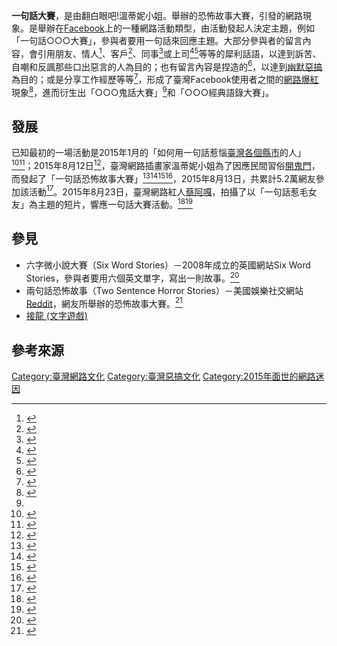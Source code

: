 {{Orphan|time=2016-12-18T04:16:06+00:00}}

'''一句話大賽'''，是由翻白眼吧!溫蒂妮小姐。舉辦的恐怖故事大賽，引發的網路現象。是舉辦在[[Facebook|Facebook]]上的一種網路活動類型，由活動發起人決定主題，例如「一句話○○○大賽」，參與者要用一句話來回應主題。大部分參與者的留言內容，會引用朋友、情人<ref>{{cite news|title=【更新】一句話分手大賽　放閃退散|url=http://www.appledaily.com.tw/realtimenews/article/new/20150820/673909/|accessdate=2015-08-23|agency=蘋果日報|archive-date=2016-03-04|archive-url=https://web.archive.org/web/20160304210116/http://www.appledaily.com.tw/realtimenews/article/new/20150820/673909/|dead-url=no}}</ref>、客戶<ref>{{cite news|title=一句話惹毛服務業！　他們最討厭聽到「為什麼沒XX」|url=http://www.ettoday.net/news/20150822/553632.htm|accessdate=2015-08-23|agency=ETtoday|archive-date=2017-05-29|archive-url=https://web.archive.org/web/20170529005548/http://www.ettoday.net/news/20150822/553632.htm|dead-url=no}}</ref>、同事<ref>{{cite news|title=一句話惹毛導演　他的話所有人都笑了|url=http://www.appledaily.com.tw/realtimenews/article/new/20150821/674772/|accessdate=2015-08-23|agency=蘋果日報|archive-date=2016-03-04|archive-url=https://web.archive.org/web/20160304200136/http://www.appledaily.com.tw/realtimenews/article/new/20150821/674772/|dead-url=no}}</ref>或上司<ref name=apple675505>{{cite news|title=一句職場鬼話大賽　這篇應該是冠軍|url=http://www.appledaily.com.tw/realtimenews/article/new/20150822/675505/|accessdate=2015-08-23|agency=蘋果日報|archive-date=2017-10-28|archive-url=https://web.archive.org/web/20171028103947/http://www.appledaily.com.tw/realtimenews/article/new/20150822/675505/|dead-url=no}}</ref><ref>{{cite news|title=你知道哪句話　可以馬上惹毛記者嗎|url=http://www.appledaily.com.tw/realtimenews/article/new/20150821/674713/|accessdate=2015-08-23|agency=蘋果日報|archive-date=2016-03-04|archive-url=https://web.archive.org/web/20160304211117/http://www.appledaily.com.tw/realtimenews/article/new/20150821/674713/|dead-url=no}}</ref>等等的犀利話語，以達到訴苦、自嘲和反諷那些口出惡言的人為目的；也有留言內容是捏造的<ref>{{cite news|title=一句話恐怖故事大賽 「馬英九」贏了！|url=http://news.ltn.com.tw/news/life/breakingnews/1415354|accessdate=2015-08-23|agency=自由時報|archive-date=2018-12-17|archive-url=https://web.archive.org/web/20181217181704/http://news.ltn.com.tw/news/life/breakingnews/1415354|dead-url=no}}</ref>，以達到[[幽默|幽默]][[惡搞|惡搞]]為目的；或是分享工作經歷等等<ref>{{cite news|title=男子要求臉上刺蒼蠅　刺青師替他完成夢想|url=http://www.appledaily.com.tw/realtimenews/article/strange/20150822/675384/|accessdate=2015-08-23|agency=蘋果日報|archive-date=2016-03-04|archive-url=https://web.archive.org/web/20160304212706/http://www.appledaily.com.tw/realtimenews/article/strange/20150822/675384/|dead-url=no}}</ref>，形成了臺灣Facebook使用者之間的[[網路爆紅|網路爆紅]]現象<ref>{{cite journal|author1=羅之盈|title=一句話XX大賽，你參加了幾場？|journal=天下雜誌|url=http://www.cw.com.tw/article/article.action?id=5070307|accessdate=2015-09-07|archive-date=2016-03-04|archive-url=https://web.archive.org/web/20160304200125/http://www.cw.com.tw/article/article.action?id=5070307|dead-url=no}}</ref>，進而衍生出「○○○鬼話大賽」<ref name=apple675505 />和「○○○經典語錄大賽」。

== 發展 ==
已知最初的一場活動是2015年1月的「如何用一句話惹惱[[中華民國行政區劃|臺灣各個縣市]]的人」<ref>{{cite news|title=一句話惹惱各縣市的人　你被戳到了嗎？|url=http://www.appledaily.com.tw/realtimenews/article/new/20150120/545441/|accessdate=2015-08-23|agency=蘋果日報|archive-date=2017-03-28|archive-url=https://web.archive.org/web/20170328014745/http://www.appledaily.com.tw/realtimenews/article/new/20150120/545441|dead-url=no}}</ref><ref>{{cite news|title=一句話惹惱各縣市人？網友被戳到：最討厭被說有台中腔|url=http://www.ettoday.net/news/20150120/456206.htm|accessdate=2015-08-23|agency=ETtoday|archive-date=2021-12-06|archive-url=https://web.archive.org/web/20211206023256/https://www.ettoday.net/news/20150120/456206.htm|dead-url=no}}</ref>；2015年8月12日<ref>{{cite news|title=一句話恐怖故事大賽 柯P這句真的太恐怖啦！|url=http://news.ltn.com.tw/news/life/breakingnews/1410530|accessdate=2015-08-23|agency=自由時報|archive-date=2018-12-11|archive-url=https://web.archive.org/web/20181211024330/http://news.ltn.com.tw/news/life/breakingnews/1410530|dead-url=no}}</ref>，臺灣網路插畫家溫蒂妮小姐為了因應民間習俗[[七月初一|開鬼門]]，而發起了「一句話恐怖故事大賽」<ref>{{cite web|title=臉書「一句話恐怖故事大賽」...柯P的這句話完勝網友！|url=http://www.ntdtv.com/xtr/b5/2015/08/14/a1217296.html|website=新唐人|accessdate=2015-08-23|archive-url=https://web.archive.org/web/20150828071254/http://www.ntdtv.com/xtr/b5/2015/08/14/a1217296.html|archive-date=2015-08-28|dead-url=yes}}</ref><ref>{{cite news|title=一句話恐怖故事　泛舟哥打敗柯P的錯|url=http://www.appledaily.com.tw/realtimenews/article/new/20150814/669752/|accessdate=2015-08-23|agency=蘋果日報|archive-date=2016-03-04|archive-url=https://web.archive.org/web/20160304204653/http://www.appledaily.com.tw/realtimenews/article/new/20150814/669752/|dead-url=no}}</ref><ref>{{cite web|title=恐怖故事大賽 一句話讓你發冷汗|url=http://www.cna.com.tw/news/firstnews/201508160140-1.aspx|website=中央通訊社|accessdate=2015-08-23|archive-date=2016-03-04|archive-url=https://web.archive.org/web/20160304121646/http://www.cna.com.tw/news/firstnews/201508160140-1.aspx|dead-url=no}}</ref><ref>{{cite news|title=一句話恐怖故事大賽　真恐怖...|url=http://www.nownews.com/n/2015/08/16/1784205|accessdate=2015-08-23|agency=nownews|archive-date=2016-03-05|archive-url=https://web.archive.org/web/20160305194009/http://www.nownews.com/n/2015/08/16/1784205|dead-url=no}}</ref>，2015年8月13日，共累計5.2萬網友參加該活動<ref>{{cite news|title=一句話恐怖故事 泛舟哥說了..嚇壞舟粉|url=http://news.cts.com.tw/cts/life/201508/201508131648278.html|accessdate=2015-08-23|agency=中華電視公司|archive-date=2016-08-23|archive-url=https://web.archive.org/web/20160823090348/http://news.cts.com.tw/cts/life/201508/201508131648278.html|dead-url=no}}</ref>。2015年8月23日，臺灣網路紅人[[蔡阿嘎|蔡阿嘎]]，拍攝了以「一句話惹毛女友」為主題的短片，響應一句話大賽活動。<ref>{{cite news|title=一句話惹毛女友　「這些話真的不能講」|url=http://www.appledaily.com.tw/realtimenews/article/new/20150824/676372/|accessdate=2015-09-07|agency=蘋果日報|archive-date=2017-05-13|archive-url=https://web.archive.org/web/20170513214131/http://www.appledaily.com.tw/realtimenews/article/new/20150824/676372|dead-url=no}}</ref><ref>{{cite news|title=一句話惹毛女友 蔡阿嘎自拍爆笑影片詮釋|url=http://news.ebc.net.tw/apps/newsList.aspx?id=1440393681|accessdate=2015-09-07|agency=東森新聞|deadurl=yes|archiveurl=https://archive.is/20150907174142/http://news.ebc.net.tw/apps/newsList.aspx?id=1440393681|archivedate=2015-09-07}}</ref>

== 參見 ==
* 六字微小說大賽（Six Word Stories）－2008年成立的英國網站Six Word Stories，參與者要用六個英文單字，寫出一則故事。<ref>{{cite news|title=【壹週刊】淡淡哀傷…6英文單字　述完愛情故事|url=http://www.appledaily.com.tw/realtimenews/article/new/20141107/501954/|accessdate=2015-08-23|agency=蘋果日報|archive-date=2016-10-19|archive-url=https://web.archive.org/web/20161019024322/http://www.appledaily.com.tw/realtimenews/article/new/20141107/501954|dead-url=no}}</ref>
* 兩句話恐怖故事（Two Sentence Horror Stories）－美國娛樂社交網站[[Reddit|Reddit]]，網友所舉辦的恐怖故事大賽。<ref>{{cite news|title=爸爸哄獨生子睡覺，卻發現床底下有…… 請不要在半夜看哦！|url=http://www.ntdtv.com/xtr/b5/2014/10/14/a1146051.html|accessdate=2015-08-23|agency=新唐人|archive-url=https://web.archive.org/web/20160304112715/http://www.ntdtv.com/xtr/b5/2014/10/14/a1146051.html|archive-date=2016-03-04|dead-url=yes}}</ref>
* [[接龍_(文字遊戲)|接龍 (文字遊戲)]]

== 參考來源 ==
{{reflist|2}}

[[Category:臺灣網路文化|Category:臺灣網路文化]]
[[Category:臺灣惡搞文化|Category:臺灣惡搞文化]]
[[Category:2015年面世的網路迷因|Category:2015年面世的網路迷因]]